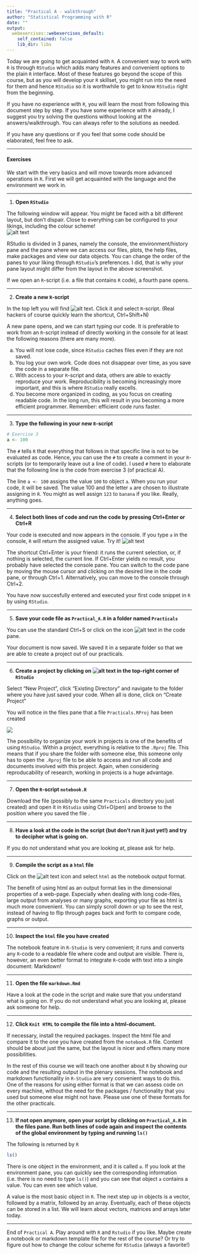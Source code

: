 ---
title: "Practical A - walkthrough"
author: "Statistical Programming with R"
date: ""
output: 
  webexercises::webexercises_default:
    self_contained: false
    lib_dir: libs
---

Today we are going to get acquainted with `R`. A convenient way to work with `R` is through `RStudio` which adds many features and convenient options to the plain `R` interface. Most of these features go beyond the scope of this course, but as you will develop your `R` skillset, you might run into the need for them and hence `RStudio` so it is worthwhile to get to know `RStudio` right from the beginning. 
 
If you have no experience with `R`, you will learn the most from following this document step by step. If you have some experience with `R` already,  I suggest you try solving the questions without looking at the answers/walkthrough. You can always refer to the solutions as needed. 

If you have any questions or if you feel that some code should be elaborated, feel free to ask.


---

#### Exercises
We start with the very basics and will move towards more advanced operations in `R`. First we will get acquainted with the language and the environment we work in. 

---

1. **Open `RStudio`**

The following window will appear. You might be faced with a bit different layout, but don't dispair. Close to everything can be configured to your likings, including the colour scheme!   
![alt text](figuresPractical/fig1.png)

RStudio is divided in 3 panes, namely the console, the environment/history pane and the pane where we can access our files, plots, the help files, make packages and view our data objects. You can change the order of the panes to your liking through `RStudio`'s preferences. I did, that is why your pane layout might differ from the layout in the above screenshot.

If we open an `R`-script (i.e. a file that contains `R` code), a fourth pane opens. 

---

2. **Create a new `R`-script**

In the top left you will find ![alt text](figuresPractical/fig2.png). Click it and select `R`-script. (Real hackers of course quickly learn the shortcut, Ctrl+Shift+N)

A new pane opens, and we can start typing our code. It is preferable to work from an `R`-script instead of directly working in the console for at least the following reasons (there are many more). 

a. You will not lose code, since `RStudio` caches files even if they are not saved. 
b. You log your own work. Code does not disappear over time, as you save the code in a separate file. 
c. With access to your `R`-script and data, others are able to exactly reproduce your work. Reproducibility is becoming increasingly more important, and this is where `RStudio` really excells. 
d. You become more organized in coding, as you focus on creating readable code. In the long run, this will result in you becoming a more efficient programmer. Remember: efficient code runs faster. 

---

3. **Type the following in your new `R`-script**

```{r}
# Exercise 3
a <- 100
```

The `#` tells `R` that everything that follows in that specific line is not to be evaluated as code. Hence, you can use the `#` to create a comment in your `R`-scripts (or to temporarily leave out a line of code). I used `#` here to elaborate that the following line is the code from exercise 3 (of practical A).

The line `a <- 100` assigns the value `100` to object `a`. When you run your code, it will be saved. The value 100 and the letter `a` are chosen to illustrate assigning in `R`. You might as well assign `123` to `banana` if you like. Really, anything goes. 

---

4. **Select both lines of code and run the code by pressing Ctrl+Enter or Ctrl+R**

Your code is executed and now appears in the console. If you type `a` in the console, `R` will return the assigned value. Try it! 
![alt text](figuresPractical/fig3.png)

The shortcut Ctrl+Enter is your friend: it runs the current selection, or, if nothing is selected, the current line. If Ctrl+Enter yields no result, you probably have selected the console pane. You can switch to the code pane by moving the mouse cursor and clicking on the desired line in the code pane, or through Ctrl+1. Alternatively, you can move to the console through Ctrl+2. 

You have now succesfully entered and executed your first code snippet in `R` by using `RStudio`. 

---

5. **Save your code file as `Practical_A.R` in a folder named `Practicals`**

You can use the standard Ctrl+S or click on the icon ![alt text](figuresPractical/fig4.png) in the code pane. 

Your document is now saved. We saved it in a separate folder so that we are able to create a project out of our practicals. 

---

6. **Create a project by clicking on ![alt text](figuresPractical/fig5.png) in the top-right corner of `RStudio`**

Select "New Project", click "Existing Directory" and navigate to the folder where you have just saved your code. When all is done, click on "Create Project"

You will notice in the files pane that a file `Practicals.RProj` has been created

![](figuresPractical/fig6.png)

The possibility to organize your work in projects is one of the benefits of using `RStudio`. Within a project, everything is relative to the `.Rproj` file. This means that if you share the folder with someone else, this someone only has to open the `.Rproj` file to be able to access and run all code and documents involved with this project. Again, when considering reproducability of research, working in projects is a huge advantage. 

---

7. **Open the `R`-script `notebook.R`**

Download the file (possibly to the same `Practicals` directory you just created) and open it in `RStudio` using Ctrl+O(pen) and browse to the position where you saved the file .

---

8. **Have a look at the code in the script (but don't run it just yet!) and try to decipher what is going on.** 

If you do not understand what you are looking at, please ask for help.

---
 
9. **Compile the script as a `html` file**

Click on the ![alt text](figuresPractical/fig7.png) icon and select `html` as the notebook output format.

The benefit of using html as an output format lies in the dimensional properties of a web-page. Especially when dealing with long code-files, large output from analyses or many graphs, exporting your file as html is much more convenient. You can simply scroll down or up to see the rest, instead of having to flip through pages back and forth to compare code, graphs or output. 

---

10. **Inspect the `html` file you have created**

The notebook feature in `R-Studio` is very convenient; it runs and converts any `R`-code 
to a readable file where code and output are visible. There is, however, an even better format to integrate `R`-code with text into a single document: Markdown!

---

11. **Open the file `markdown.Rmd`**

Have a look at the code in the script and make sure that you understand what is going on. If you do not understand what you are looking at, please ask someone for help. 

---

12. **Click `Knit HTML` to compile the file into a html-document.**

If necessary, install the required packages. Inspect the html file and compare it to the one you have created from the `notebook.R` file. Content should be about just the same, but the layout is nicer and offers many more possibilities.

In the rest of this course we will teach one another about `R` by showing our code and the resulting output in the plenary sessions. The notebook and markdown functionality in `R-Studio` are very convenient ways to do this. One of the reasons for using either format is that we can assess code on every machine, without the need for the packages / functionality that you used but someone else might not have. Please use one of these formats for the other practicals. 

---

13. **If not open anymore, open your script by clicking on `Practical_A.R` in the files pane. Run both lines of code again and inspect the contents of the global environment by typing and running `ls()`**

The following is returned by `R`
```{r}
ls()
```

There is one object in the environment, and it is called `a`. If you look at the environment pane, you can quickly see the corresponding information (i.e. there is no need to type `ls()`) and you can see that object `a` contains a value. You can even see which value. 

A value is the most basic object in `R`. The next step up in objects is a vector, followed by a matrix, followed by an array. Eventually, each of these objects can be stored in a list. We will learn about vectors, matrices and arrays later today. 

---

End of `Practical A`. Play around with `R` and `Rstudio` if you like. Maybe create a notebook or markdown template file for the rest of the course? Or try to figure out how to change the colour scheme for `RStudio` (always a favorite!)
